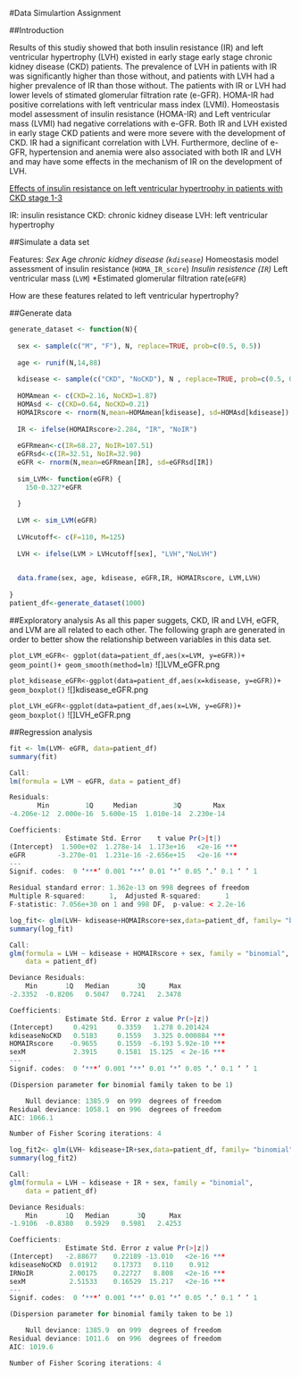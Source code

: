 #Data Simulartion Assignment

##Introduction

Results of this studiy showed that both insulin resistance (IR) and left ventricular hypertrophy (LVH) existed in early stage early stage chronic kidney disease (CKD) patients. The prevalence of LVH in patients with IR was significantly higher than those without, and patients with LVH had a higher prevalence of IR than those without. The patients with IR or LVH had lower levels of stimated glomerular filtration rate (e-GFR). HOMA-IR had positive correlations with left ventricular mass index (LVMI). Homeostasis  model  assessment  of  insulin  resistance (HOMA-IR)  and Left ventricular mass (LVMI) had negative correlations with e-GFR. Both IR and LVH existed in early stage CKD patients and were more severe with the development of CKD. IR had a significant correlation with LVH. Furthermore, decline of e-GFR, hypertension and anemia were also associated with both IR and LVH and may have some effects in the mechanism of IR on the development of LVH.

[Effects of insulin resistance on left ventricular hypertrophy in patients with CKD stage 1-3](http://www.ncbi.nlm.nih.gov/pubmed/24839054)

IR: insulin resistance
CKD: chronic kidney disease
LVH: left ventricular hypertrophy

##Simulate a data set

Features:
*Sex
*Age
*chronic kidney disease (`kdisease`)
*Homeostasis  model  assessment  of  insulin  resistance (`HOMA_IR_score`)
*Insulin resistence (`IR`)
*Left ventricular mass (`LVM`)
*Estimated glomerular filtration rate(`eGFR`)

How are these features related to left ventricular hypertrophy?

##Generate data
```r
generate_dataset <- function(N){ 
  
  sex <- sample(c("M", "F"), N, replace=TRUE, prob=c(0.5, 0.5))
  
  age <- runif(N,14,88)
  
  kdisease <- sample(c("CKD", "NoCKD"), N , replace=TRUE, prob=c(0.5, 0.5))
  
  HOMAmean <- c(CKD=2.16, NoCKD=1.87)  
  HOMAsd <- c(CKD=0.64, NoCKD=0.21)
  HOMAIRscore <- rnorm(N,mean=HOMAmean[kdisease], sd=HOMAsd[kdisease])
  
  IR <- ifelse(HOMAIRscore>2.284, "IR", "NoIR")
  
  eGFRmean<-c(IR=68.27, NoIR=107.51)
  eGFRsd<-c(IR=32.51, NoIR=32.90)
  eGFR <- rnorm(N,mean=eGFRmean[IR], sd=eGFRsd[IR])
  
  sim_LVM<- function(eGFR) { 
    150-0.327*eGFR 
    
  }
  
  LVM <- sim_LVM(eGFR)
  
  LVHcutoff<- c(F=110, M=125)
  
  LVH <- ifelse(LVM > LVHcutoff[sex], "LVH","NoLVH")

  
  data.frame(sex, age, kdisease, eGFR,IR, HOMAIRscore, LVM,LVH)
     
}
patient_df<-generate_dataset(1000)
```

##Exploratory analysis
 As all this paper suggets, CKD, IR and LVH, eGFR, and LVM are all related to each other. The following graph are generated in order to better show the relationship between variables in this data set. 

`plot_LVM_eGFR<- ggplot(data=patient_df,aes(x=LVM, y=eGFR))+ geom_point()+ geom_smooth(method=lm)`
![]LVM_eGFR.png

`plot_kdisease_eGFR<-ggplot(data=patient_df,aes(x=kdisease, y=eGFR))+ geom_boxplot()`
![]kdisease_eGFR.png

`plot_LVH_eGFR<-ggplot(data=patient_df,aes(x=LVH, y=eGFR))+ geom_boxplot()`
![]LVH_eGFR.png

##Regression analysis

```r
fit <- lm(LVM~ eGFR, data=patient_df)
summary(fit)
```
```r
Call:
lm(formula = LVM ~ eGFR, data = patient_df)

Residuals:
       Min         1Q     Median         3Q        Max 
-4.206e-12  2.000e-16  5.600e-15  1.010e-14  2.230e-14 

Coefficients:
              Estimate Std. Error    t value Pr(>|t|)    
(Intercept)  1.500e+02  1.278e-14  1.173e+16   <2e-16 ***
eGFR        -3.270e-01  1.231e-16 -2.656e+15   <2e-16 ***
---
Signif. codes:  0 ‘***’ 0.001 ‘**’ 0.01 ‘*’ 0.05 ‘.’ 0.1 ‘ ’ 1

Residual standard error: 1.362e-13 on 998 degrees of freedom
Multiple R-squared:      1,  Adjusted R-squared:      1 
F-statistic: 7.056e+30 on 1 and 998 DF,  p-value: < 2.2e-16
```



```r
log_fit<- glm(LVH~ kdisease+HOMAIRscore+sex,data=patient_df, family= "binomial" )
summary(log_fit)
```
```r
Call:
glm(formula = LVH ~ kdisease + HOMAIRscore + sex, family = "binomial", 
    data = patient_df)

Deviance Residuals: 
    Min       1Q   Median       3Q      Max  
-2.3352  -0.8206   0.5047   0.7241   2.3478  

Coefficients:
              Estimate Std. Error z value Pr(>|z|)    
(Intercept)     0.4291     0.3359   1.278 0.201424    
kdiseaseNoCKD   0.5183     0.1559   3.325 0.000884 ***
HOMAIRscore    -0.9655     0.1559  -6.193 5.92e-10 ***
sexM            2.3915     0.1581  15.125  < 2e-16 ***
---
Signif. codes:  0 ‘***’ 0.001 ‘**’ 0.01 ‘*’ 0.05 ‘.’ 0.1 ‘ ’ 1

(Dispersion parameter for binomial family taken to be 1)

    Null deviance: 1385.9  on 999  degrees of freedom
Residual deviance: 1058.1  on 996  degrees of freedom
AIC: 1066.1

Number of Fisher Scoring iterations: 4
```


```r
log_fit2<- glm(LVH~ kdisease+IR+sex,data=patient_df, family= "binomial" )
summary(log_fit2)
```
```r
Call:
glm(formula = LVH ~ kdisease + IR + sex, family = "binomial", 
    data = patient_df)

Deviance Residuals: 
    Min       1Q   Median       3Q      Max  
-1.9106  -0.8380   0.5929   0.5981   2.4253  

Coefficients:
              Estimate Std. Error z value Pr(>|z|)    
(Intercept)   -2.88677    0.22189 -13.010   <2e-16 ***
kdiseaseNoCKD  0.01912    0.17373   0.110    0.912    
IRNoIR         2.00175    0.22727   8.808   <2e-16 ***
sexM           2.51533    0.16529  15.217   <2e-16 ***
---
Signif. codes:  0 ‘***’ 0.001 ‘**’ 0.01 ‘*’ 0.05 ‘.’ 0.1 ‘ ’ 1

(Dispersion parameter for binomial family taken to be 1)

    Null deviance: 1385.9  on 999  degrees of freedom
Residual deviance: 1011.6  on 996  degrees of freedom
AIC: 1019.6

Number of Fisher Scoring iterations: 4
```









